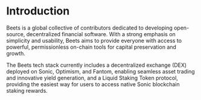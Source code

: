 # Introduction 
Beets is a global collective of contributors dedicated to developing open-source, decentralized financial software. With a strong emphasis on simplicity and usability, Beets aims to provide everyone with access to powerful, permissionless on-chain tools for capital preservation and growth.

The Beets tech stack currently includes a decentralized exchange (DEX) deployed on Sonic, Optimism, and Fantom, enabling seamless asset trading and innovative yield generation, and a Liquid Staking Token protocol, providing the easiest way for users to access native Sonic blockchain staking rewards.

